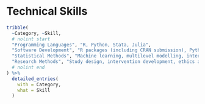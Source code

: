# Technical Skills

```r
tribble(
  ~Category, ~Skill,
  # nolint start
  "Programming Languages", "R, Python, Stata, Julia",
  "Software Development", "R packages (including CRAN submission), Python packages",
  "Statistical Methods", "Machine learning, multilevel modelling, intervention evaluation, meta-analyses",
  "Research Methods", "Study design, intervention development, ethics and recruitment"
  # nolint end
) %>%
  detailed_entries(
    with = Category,
    what = Skill
  )
```